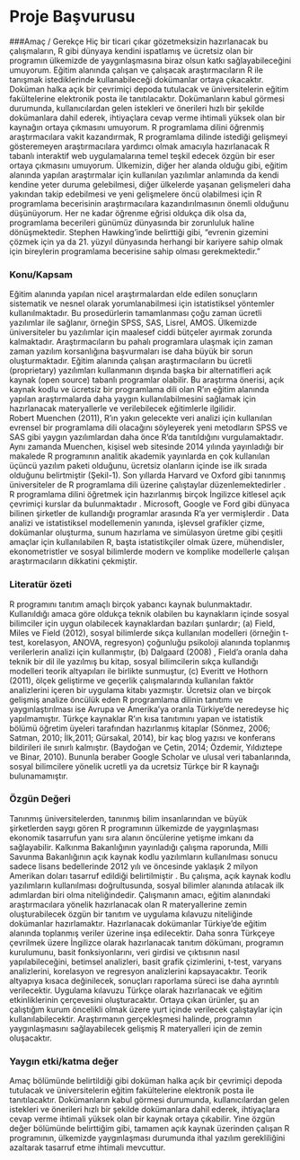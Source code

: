 # Proje Başvurusu 

###Amaç / Gerekçe
Hiç bir ticari çıkar gözetmeksizin hazırlanacak bu çalışmaların, R gibi dünyaya kendini ispatlamış ve ücretsiz olan bir programın ülkemizde de yaygınlaşmasına biraz olsun katkı sağlayabileceğini umuyorum. Eğitim alanında çalışan ve çalışacak araştırmacıların R ile tanışmak istediklerinde kullanabileceği dokümanlar ortaya çıkacaktır. Doküman halka açık bir çevrimiçi depoda tutulacak ve üniversitelerin eğitim fakültelerine elektronik posta ile tanıtılacaktır. Dokümanların kabul görmesi durumunda, kullanıcılardan gelen istekleri ve önerileri hızlı bir şekilde dokümanlara dahil ederek, ihtiyaçlara cevap verme ihtimali yüksek olan bir kaynağın ortaya çıkmasını umuyorum.
R programlama dilini öğrenmiş araştırmacılara vakit kazandırmak, R programlama dilinde istediği gelişmeyi gösteremeyen araştırmacılara yardımcı olmak amacıyla hazırlanacak R tabanlı interaktif web uygulamalarına temel teşkil edecek özgün bir eser ortaya çıkmasını umuyorum.
Ülkemizin, diğer her alanda olduğu gibi, eğitim alanında yapılan araştırmalar için kullanılan yazılımlar anlamında da kendi kendine yeter duruma gelebilmesi, diğer ülkelerde yaşanan gelişmeleri daha yakından takip edebilmesi ve yeni gelişmelere öncü olabilmesi için R programlama becerisinin araştırmacılara kazandırılmasının önemli olduğunu düşünüyorum. Her ne kadar öğrenme eğrisi oldukça dik olsa da, programlama becerileri günümüz dünyasında bir zorunluluk haline dönüşmektedir. Stephen Hawking’inde belirttiği gibi, “evrenin gizemini çözmek için ya da 21. yüzyıl dünyasında herhangi bir kariyere sahip olmak için bireylerin programlama becerisine sahip olması gerekmektedir.” 


### Konu/Kapsam
Eğitim alanında yapılan nicel araştırmalardan elde edilen sonuçların sistematik ve nesnel olarak yorumlanabilmesi için istatistiksel yöntemler kullanılmaktadır. Bu prosedürlerin tamamlanması çoğu zaman ücretli yazılımlar ile sağlanır, örneğin SPSS, SAS, Lisrel, AMOS. Ülkemizde üniversiteler bu yazılımlar için maalesef ciddi bütçeler ayırmak zorunda kalmaktadır. Araştırmacıların bu pahalı programlara ulaşmak için zaman zaman yazılım korsanlığına başvurmaları ise daha büyük bir sorun oluşturmaktadır. Eğitim alanında çalışan araştırmacıların bu ücretli (proprietary) yazılımları kullanmanın dışında başka bir alternatifleri açık kaynak (open source) tabanlı programlar olabilir. Bu araştırma önerisi, açık kaynak kodlu ve ücretsiz bir programlama dili olan R’ın eğitim alanında yapılan araştırmalarda daha yaygın kullanılabilmesini sağlamak için hazırlanacak materyallerle ve verilebilecek eğitimlerle ilgilidir.  
Robert Muenchen (2011), R’ın yakın gelecekte veri analizi için kullanılan evrensel bir programlama dili olacağını söyleyerek yeni metodların SPSS ve SAS gibi yaygın yazılımlardan daha önce R’da tanıtıldığını vurgulamaktadır. Aynı zamanda Muenchen, kişisel web sitesinde 2014 yılında yayınladığı bir makalede  R programının analitik akademik yayınlarda en çok kullanılan üçüncü yazılım paketi olduğunu, ücretsiz olanların içinde ise ilk sırada olduğunu belirtmiştir (Şekil-1). Son yıllarda Harvard ve Oxford gibi tanınmış üniversiteler de R programlama dili üzerine çalıştaylar düzenlemektedirler . R programlama dilini öğretmek için hazırlanmış birçok İngilizce kitlesel açık çevrimiçi kurslar da bulunmaktadır . Microsoft, Google ve Ford gibi dünyaca bilinen şirketler de kullandığı programlar arasında R’a yer vermişlerdir . 
Data analizi ve istatistiksel modellemenin yanında, işlevsel grafikler çizme, dokümanlar oluşturma, sunum hazırlama ve simülasyon üretme gibi çeşitli amaçlar için kullanılabilen R, başta istatistikçiler olmak üzere, mühendisler, ekonometristler ve sosyal bilimlerde modern ve komplike modellerle çalışan araştırmacıların dikkatini çekmiştir.

### Literatür özeti
R programını tanıtım amaçlı birçok yabancı kaynak bulunmaktadır. Kullanıldığı amaca göre oldukça teknik olabilen bu kaynakların içinde sosyal bilimciler için uygun olabilecek kaynaklardan bazıları şunlardır; (a) Field, Miles ve Field (2012), sosyal bilimlerde sıkça kullanılan modelleri (örneğin t-test, korelasyon, ANOVA, regresyon) çoğunluğu psikoloji alanında toplanmış verilerlerin analizi için kullanmıştır, (b) Dalgaard (2008) , Field’a oranla daha teknik bir dil ile yazılmış bu kitap, sosyal bilimcilerin sıkça kullandığı modelleri teorik altyapıları ile birlikte sunmuştur, (c) Everitt ve Hothorn (2011), ölçek geliştirme ve geçerlik çalışmalarında kullanılan faktör analizlerini içeren bir uygulama kitabı yazmıştır. Ücretsiz olan ve birçok gelişmiş analize öncülük eden R programlama dilinin tanıtımı ve yaygınlaştırılması ise Avrupa ve Amerika’ya oranla  Türkiye’de neredeyse hiç yapılmamıştır. Türkçe kaynaklar R’ın kısa tanıtımını yapan ve istatistik bölümü öğretim üyeleri tarafından hazırlanmış kitaplar (Sönmez, 2006; Satman, 2010; İlk,2011; Gürsakal, 2014),  bir kaç blog yazısı ve konferans bildirileri ile sınırlı kalmıştır. (Baydoğan ve Çetin, 2014; Özdemir, Yıldıztepe ve Binar, 2010).  Bununla beraber Google Scholar ve ulusal veri tabanlarında, sosyal bilimcilere yönelik ucretli ya da ucretsiz Türkçe bir R kaynağı bulunamamıştır.

### Özgün Değeri
Tanınmış üniversitelerden, tanınmış bilim insanlarından ve büyük şirketlerden saygı gören R programının ülkemizde de yaygınlaşması ekonomik tasarrufun yanı sıra alanın öncülerine yetişme imkanı da sağlayabilir. Kalkınma Bakanlığının yayınladığı çalışma raporunda, Milli Savunma Bakanlığının açık kaynak kodlu yazılımların kullanılması sonucu sadece lisans bedellerinde 2012 yılı ve öncesinde yaklaşık 2 milyon Amerikan doları tasarruf edildiği belirtilmiştir . Bu çalışma, açık kaynak kodlu yazılımların kullanılması doğrultusunda, sosyal bilimler alanında atılacak ilk adımlardan biri olma niteliğindedir. Çalışmanın amacı, eğitim alanındaki araştırmacılara yönelik hazırlanacak olan R materyallerine zemin oluşturabilecek özgün bir tanıtım ve uygulama kılavuzu niteliğinde dokümanlar hazırlamaktır. Hazırlanacak dokümanlar Türkiye’de eğitim alanında toplanmış veriler üzerine inşa edilecektir. Daha sonra Türkçeye çevrilmek üzere İngilizce olarak hazırlanacak tanıtım dökümanı, programın kurulumunu, basit fonksiyonlarını, veri girdisi ve çıktısının nasıl yapılabileceğini, betimsel analizleri, basit grafik çizimlerini, t-test, varyans analizlerini, korelasyon ve regresyon analizlerini kapsayacaktır. Teorik altyapıya kısaca değinilecek, sonuçları raporlama süreci ise daha ayrıntılı verilecektir. Uygulama kılavuzu Türkçe olarak hazırlanacak ve eğitim etkinliklerinin çerçevesini oluşturacaktır. Ortaya çıkan ürünler, şu an çalıştığım kurum öncelikli olmak üzere yurt içinde verilecek çalıştaylar için kullanılabilecektir. Araştırmanın gerçekleşmesi halinde, programın yaygınlaşmasını sağlayabilecek gelişmiş R materyalleri  için de zemin oluşacaktır. 

### Yaygın etki/katma değer
Amaç bölümünde belirtildiği gibi doküman halka açık bir çevrimiçi depoda tutulacak ve üniversitelerin eğitim fakültelerine elektronik posta ile tanıtılacaktır. Dokümanların kabul görmesi durumunda, kullanıcılardan gelen istekleri ve önerileri hızlı bir şekilde dokümanlara dahil ederek, ihtiyaçlara cevap verme ihtimali yüksek olan bir kaynak ortaya çıkabilir. Yine özgün değer bölümünde belirttiğim gibi, tamamen açık kaynak üzerinden çalışan R programının, ülkemizde yaygınlaşması durumunda ithal yazılım gerekliliğini azaltarak tasarruf etme ihtimali mevcuttur.